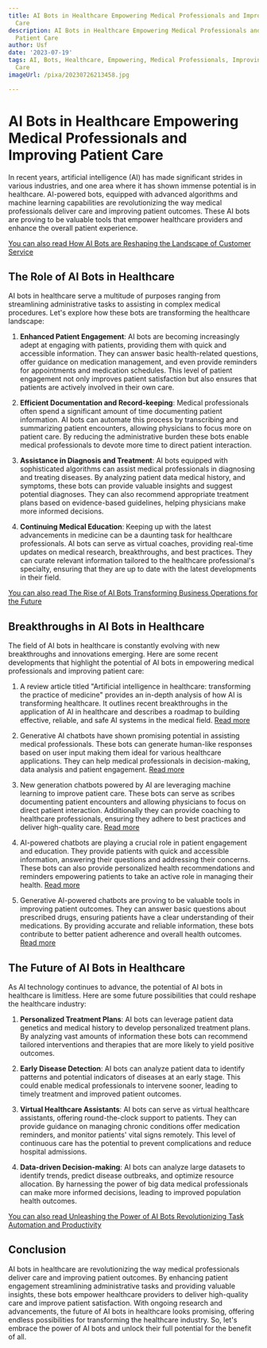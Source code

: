 ```yaml
---
title: AI Bots in Healthcare Empowering Medical Professionals and Improving Patient
  Care
description: AI Bots in Healthcare Empowering Medical Professionals and Improving
  Patient Care
author: Usf
date: '2023-07-19'
tags: AI, Bots, Healthcare, Empowering, Medical Professionals, Improving, Patient
  Care
imageUrl: /pixa/20230726213458.jpg

---
```

# AI Bots in Healthcare Empowering Medical Professionals and Improving  Patient Care

In recent years, artificial  intelligence (AI) has made significant strides in various industries, and one  area where  it has shown immense potential is  in healthcare. AI-powered bots, equipped with advanced  algorithms and machine learning  capabilities are revolutionizing the way medical  professionals deliver care and improving patient outcomes.  These AI  bots  are proving  to be valuable tools that empower healthcare providers and enhance the overall patient experience.

[You can also read How AI Bots are Reshaping the Landscape of Customer Service](How%20AI%20Bots%20are%20Reshaping%20the%20Landscape%20of%20Customer%20Service)


##  The  Role of AI Bots  in Healthcare

AI bots in healthcare serve a multitude of purposes ranging from streamlining administrative tasks to assisting in complex medical procedures. Let's explore  how  these bots are transforming the healthcare landscape:

1. **Enhanced  Patient Engagement**: AI bots are becoming increasingly adept  at engaging with patients, providing them with quick and accessible information. They can answer basic health-related questions, offer guidance on medication management, and even provide reminders for appointments and  medication schedules. This level of patient engagement not only improves patient  satisfaction but also ensures that patients are actively  involved in their own  care.

2. **Efficient Documentation and Record-keeping**: Medical professionals often spend  a significant amount of time documenting patient information. AI bots can automate this process by transcribing and summarizing patient encounters, allowing physicians to focus more on patient care. By reducing the administrative burden these bots enable medical professionals to devote more time to direct patient interaction.

3. **Assistance in Diagnosis  and Treatment**: AI bots equipped with  sophisticated algorithms can assist medical professionals in diagnosing and treating diseases. By analyzing patient data medical history, and symptoms, these bots can provide valuable insights and suggest potential diagnoses. They can also recommend appropriate treatment plans based on evidence-based guidelines,  helping physicians make more informed decisions.

4. **Continuing Medical Education**: Keeping up with the latest advancements in medicine can be a daunting task for healthcare professionals. AI bots can serve as virtual coaches, providing real-time updates on medical research, breakthroughs,  and best practices. They can curate relevant information tailored  to  the healthcare  professional's specialty, ensuring that they are up to  date with the latest developments in their field.

[You  can also  read The Rise of AI Bots Transforming Business Operations for the Future](The%20Rise%20of%20AI%20Bots%20Transforming%20Business%20Operations%20for%20the%20Future)


## Breakthroughs in AI Bots in Healthcare

The field of AI bots in healthcare is constantly evolving with new breakthroughs and innovations emerging. Here are some recent developments that  highlight the potential of AI bots in empowering medical professionals and improving  patient care:

1. A review article titled "Artificial intelligence in healthcare: transforming the practice of medicine" provides an  in-depth  analysis of  how AI is transforming healthcare. It outlines recent breakthroughs in the  application of AI in healthcare and describes a roadmap to building  effective, reliable, and safe AI systems in the medical field. [Read more](https://www.ncbi.nlm.nih.gov/pmc/articles/PMC8285156/)

2. Generative AI chatbots have shown promising potential in assisting medical professionals. These bots  can generate  human-like  responses based on user  input  making them ideal for various healthcare applications.  They can help medical professionals in decision-making, data  analysis and patient engagement. [Read more](https://www.news-medical.net/news/20230616/Generative-AI-could-serve-as-a-promising-tool-to-assist-medical-professionals.aspx)

3. New generation chatbots powered by AI are leveraging machine learning to improve patient care. These bots can serve as scribes documenting patient  encounters and allowing physicians  to focus  on direct patient interaction. Additionally they can provide coaching to healthcare professionals, ensuring they adhere to best practices and deliver  high-quality  care. [Read more](https://www.pharmacytimes.com/view/ai-machine-learning-improve-patient-care-can-empower-health-care-professionals)

4. AI-powered chatbots are playing a crucial role in patient engagement  and education. They provide patients with quick and accessible information, answering their  questions and addressing their concerns. These bots can also provide personalized health recommendations and reminders empowering patients to take an active role in managing their health.  [Read more](https://blogs.microsoft.com/blog/2023/03/20/breaking-new-ground-in-healthcare-with-the-next-evolution-of-ai/)

5. Generative AI-powered chatbots are proving to  be valuable tools in improving patient outcomes. They can answer basic questions about prescribed drugs,  ensuring patients  have a clear understanding of their medications. By providing accurate and  reliable information, these bots contribute to  better patient adherence and overall health outcomes. [Read more](https://healthsnap.io/how-generative-ai-in-healthcare-will-impact-patient-outcomes/)

## The Future of  AI Bots in Healthcare

As  AI technology continues  to advance, the  potential of AI bots in healthcare is limitless. Here are some  future possibilities that could reshape the healthcare industry:

1. **Personalized Treatment Plans**: AI bots can leverage patient data genetics and medical history to develop personalized treatment plans. By analyzing vast amounts  of  information these bots can recommend  tailored interventions and therapies  that are more likely  to yield positive outcomes.

2. **Early Disease Detection**: AI bots can analyze patient data to identify patterns and potential indicators of diseases at  an  early stage. This could enable medical professionals to intervene sooner, leading to timely treatment and improved patient outcomes.

3. **Virtual Healthcare Assistants**: AI bots can serve as virtual  healthcare assistants, offering round-the-clock support  to patients.  They can provide  guidance on managing chronic conditions offer medication  reminders, and monitor patients' vital signs  remotely. This level of continuous care has the potential to prevent complications and reduce hospital admissions.

4. **Data-driven Decision-making**: AI bots can analyze  large datasets to identify trends,  predict disease outbreaks, and optimize resource allocation. By harnessing the power of big data medical professionals can make  more informed decisions, leading to improved population  health outcomes.

[You can also read Unleashing the Power of AI Bots Revolutionizing Task Automation  and Productivity](Unleashing%20the%20Power%20of%20AI%20Bots%20Revolutionizing%20Task%20Automation%20and%20Productivity)


## Conclusion

AI bots in healthcare  are revolutionizing the way medical professionals deliver care and improving patient outcomes. By enhancing patient engagement  streamlining administrative tasks and providing valuable insights, these  bots  empower healthcare  providers to deliver high-quality care and improve patient satisfaction. With ongoing research and advancements, the future of  AI bots in  healthcare looks  promising, offering endless possibilities for transforming the healthcare industry. So, let's  embrace the  power of AI bots and unlock their full potential for the benefit of all.